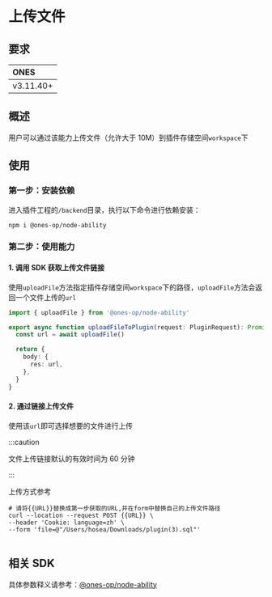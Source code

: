 
# 上传文件

## 要求

| **ONES**  |
| :-------- |
| v3.11.40+ |

## 概述

用户可以通过该能力上传文件（允许大于 10M）到插件存储空间`workspace`下

## 使用

### 第一步：安装依赖

进入插件工程的`/backend`目录，执行以下命令进行依赖安装：

```shell
npm i @ones-op/node-ability
```

### 第二步：使用能力

#### 1. 调用 SDK 获取上传文件链接

使用`uploadFile`方法指定插件存储空间`workspace`下的路径，`uploadFile`方法会返回一个文件上传的`url`

```typescript
import { uploadFile } from '@ones-op/node-ability'

export async function uploadFileToPlugin(request: PluginRequest): Promise<PluginResponse> {
  const url = await uploadFile()

  return {
    body: {
      res: url,
    },
  }
}
```

#### 2. 通过链接上传文件

使用该`url`即可选择想要的文件进行上传

:::caution

文件上传链接默认的有效时间为 60 分钟

:::

上传方式参考

```shell
# 请将{{URL}}替换成第一步获取的URL,并在form中替换自己的上传文件路径
curl --location --request POST {{URL}} \
--header 'Cookie: language=zh' \
--form 'file=@"/Users/hosea/Downloads/plugin(3).sql"'
```

<Image img={uploadFile1} />

## 相关 SDK

具体参数释义请参考：[@ones-op/node-ability](../../reference/packages/node-ability/node-ability.md)
